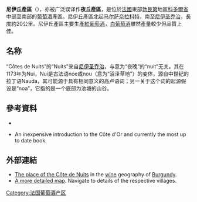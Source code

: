 '''尼伊丘產區'''（{{lang-fr|Côtes de Nuits}}），亦被广泛误译作'''夜丘產區'''，是位於[[法國|法國]]東部[[勃艮第|勃艮第]]地區[[科多爾省|科多爾省]]中部至南部的[[葡萄酒|葡萄酒]]產區。尼伊丘產區北起[[马尔萨奈拉科特|马尔萨奈拉科特]]，南至[[尼伊圣乔治|尼伊圣乔治]]，長度約20公里。尼伊丘產區主要生產[[紅葡萄酒|紅葡萄酒]]，[[白葡萄酒|白葡萄酒]]雖然產量較少但品質上佳。

== 名称 ==
“Côtes de Nuits”的“Nuits”来自[[尼伊圣乔治|尼伊圣乔治]]，与意为“夜晚”的“nuit”无关。其在1173年为Nui，Nui是古法语noe或nou（意为“沼泽草地”）的变体，源自中世纪的拉丁语Nauda，其可能源于具有相同意义的高卢语词；另一关于这个词的起源假设是“noa”，它指的是一个底部为池塘的山谷。

==參考資料==
* {{cite book   | last = Coates | first = Clive  | authorlink = Clive Coates  | title = Côte D'Or: A Celebration of the Great Wines of Burgundy  | publisher = Weidenfeld Nicolson  | year = 1997  | location =     | isbn = 0-297-83607-2 | page = }}
* {{cite book   | last = Nanson | first = Bill  | authorlink = Bill Nanson  | title = The Finest Wines of Burgundy: A Guide to the Best Producers of the Côte d'Or and Their Wines (Fine Wine Editions Ltd)  | publisher = Aurum Press  | year = 2012  | location =     | isbn = 978-1-84513-692-5 | page = 320}} An inexpensive introduction to the Côte d'Or and currently the most up to date book.

==外部連結==
* [http://www.thewinedoctor.com/regionalguides/burgundypartone.shtml The place of the Côte de Nuits] {{Wayback|url=http://www.thewinedoctor.com/regionalguides/burgundypartone.shtml |date=20130329112248 }} in the [[wine|wine]] geography of [[Burgundy_(region)|Burgundy]].
* [https://web.archive.org/web/20060222051031/http://www.wills-burgundy.com/region/cotedenuits/ A more detailed map]. Navigate to details of the respective villages.

[[Category:法国葡萄酒产区|Category:法国葡萄酒产区]]